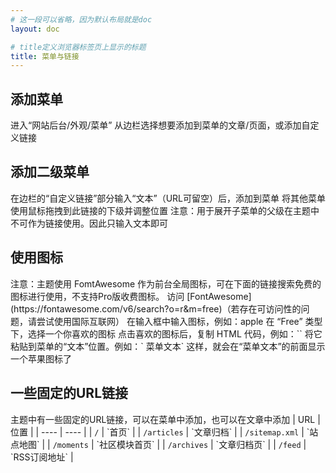 ```yaml
---
# 这一段可以省略，因为默认布局就是doc
layout: doc

# title定义浏览器标签页上显示的标题
title: 菜单与链接
---
```


## 添加菜单

<Steps>
	<Step>
	进入“网站后台/外观/菜单”
	</Step>
	<Step>
	从边栏选择想要添加到菜单的文章/页面，或添加自定义链接
	</Step>
</Steps>

## 添加二级菜单

<Steps>
	<Step>
	在边栏的“自定义链接”部分输入“文本”（URL可留空）后，添加到菜单
	</Step>
	<Step>
	将其他菜单使用鼠标拖拽到此链接的下级并调整位置
	</Step>
</Steps>

<Callout type="warning">
注意：用于展开子菜单的父级在主题中不可作为链接使用。因此只输入文本即可
</Callout>

## 使用图标

<Callout type="info">
注意：主题使用 FomtAwesome 作为前台全局图标，可在下面的链接搜索免费的图标进行使用，不支持Pro版收费图标。
</Callout>
<Steps>
	<Step>
	访问 [FontAwesome](https://fontawesome.com/v6/search?o=r&m=free)（若存在可访问性的问题，请尝试使用国际互联网）
	</Step>
	<Step>
	在输入框中输入图标，例如：apple
	</Step>
	<Step>
	在 “Free” 类型下，选择一个你喜欢的图标
	</Step>
	<Step>
	点击喜欢的图标后，复制 HTML 代码，例如：`<i class="fa-brands fa-apple"></i>`
	</Step>
	<Step>
	将它粘贴到菜单的“文本”位置。例如：`<i class="fa-brands fa-apple"></i> 菜单文本`
	</Step>
	<Step>
	这样，就会在“菜单文本”的前面显示一个苹果图标了
	</Step>
</Steps>

## 一些固定的URL链接

<Callout type="info">
主题中有一些固定的URL链接，可以在菜单中添加，也可以在文章中添加
</Callout>
|  URL   | 位置  |
|  ----  | ----  |
| <code className="rounded-md p-1 bg-fd-primary/10 text-fd-primary">/</code>  | `首页` |
| <code className="rounded-md p-1 bg-fd-primary/10 text-fd-primary">/articles</code>  | `文章归档` |
| <code className="rounded-md p-1 bg-fd-primary/10 text-fd-primary">/sitemap.xml</code>  | `站点地图` |
| <code className="rounded-md p-1 bg-fd-primary/10 text-fd-primary">/moments</code>  | 	`社区模块首页` |
| <code className="rounded-md p-1 bg-fd-primary/10 text-fd-primary">/archives</code>  | `文章归档页` |
| <code className="rounded-md p-1 bg-fd-primary/10 text-fd-primary">/feed</code> | `RSS订阅地址` |
